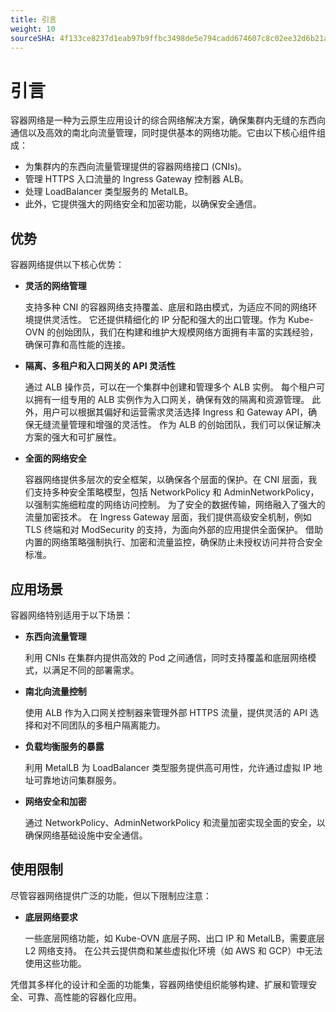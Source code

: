 ```yaml
---
title: 引言
weight: 10
sourceSHA: 4f133ce8237d1eab97b9ffbc3498de5e794cadd674607c8c02ee32d6b21a5759
---
```


# 引言

容器网络是一种为云原生应用设计的综合网络解决方案，确保集群内无缝的东西向通信以及高效的南北向流量管理，同时提供基本的网络功能。它由以下核心组件组成：

- 为集群内的东西向流量管理提供的容器网络接口 (CNIs)。
- 管理 HTTPS 入口流量的 Ingress Gateway 控制器 ALB。
- 处理 LoadBalancer 类型服务的 MetalLB。
- 此外，它提供强大的网络安全和加密功能，以确保安全通信。

## 优势

容器网络提供以下核心优势：

- **灵活的网络管理**

  支持多种 CNI 的容器网络支持覆盖、底层和路由模式，为适应不同的网络环境提供灵活性。
  它还提供精细化的 IP 分配和强大的出口管理。作为 Kube-OVN 的创始团队，我们在构建和维护大规模网络方面拥有丰富的实践经验，
  确保可靠和高性能的连接。

- **隔离、多租户和入口网关的 API 灵活性**

  通过 ALB 操作员，可以在一个集群中创建和管理多个 ALB 实例。
  每个租户可以拥有一组专用的 ALB 实例作为入口网关，确保有效的隔离和资源管理。
  此外，用户可以根据其偏好和运营需求灵活选择 Ingress 和 Gateway API，确保无缝流量管理和增强的灵活性。
  作为 ALB 的创始团队，我们可以保证解决方案的强大和可扩展性。

- **全面的网络安全**

  容器网络提供多层次的安全框架，以确保各个层面的保护。在 CNI 层面，我们支持多种安全策略模型，包括 NetworkPolicy 和 AdminNetworkPolicy，以强制实施细粒度的网络访问控制。
  为了安全的数据传输，网络融入了强大的流量加密技术。
  在 Ingress Gateway 层面，我们提供高级安全机制，例如 TLS 终端和对 ModSecurity 的支持，为面向外部的应用提供全面保护。
  借助内置的网络策略强制执行、加密和流量监控，确保防止未授权访问并符合安全标准。

## 应用场景

容器网络特别适用于以下场景：

- **东西向流量管理**

  利用 CNIs 在集群内提供高效的 Pod 之间通信，同时支持覆盖和底层网络模式，以满足不同的部署需求。

- **南北向流量控制**

  使用 ALB 作为入口网关控制器来管理外部 HTTPS 流量，提供灵活的 API 选择和对不同团队的多租户隔离能力。

- **负载均衡服务的暴露**

  利用 MetalLB 为 LoadBalancer 类型服务提供高可用性，允许通过虚拟 IP 地址可靠地访问集群服务。

- **网络安全和加密**

  通过 NetworkPolicy、AdminNetworkPolicy 和流量加密实现全面的安全，以确保网络基础设施中安全通信。

## 使用限制

尽管容器网络提供广泛的功能，但以下限制应注意：

- **底层网络要求**

  一些底层网络功能，如 Kube-OVN 底层子网、出口 IP 和 MetalLB，需要底层 L2 网络支持。
  在公共云提供商和某些虚拟化环境（如 AWS 和 GCP）中无法使用这些功能。

凭借其多样化的设计和全面的功能集，容器网络使组织能够构建、扩展和管理安全、可靠、高性能的容器化应用。
